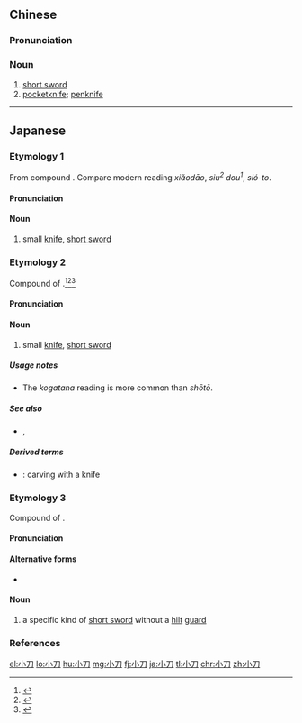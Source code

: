 ==Chinese==
{{zh-forms}}

===Pronunciation===
{{zh-pron
|m=xiǎodāo,er=y
|c=siu2 dou1
|mn=sió-to
|cat=n
}}

===Noun===
{{zh-noun}}

# [[short sword]]
# [[pocketknife]]; [[penknife]]

----

==Japanese==

===Etymology 1===
{{ja-kanjitab|しょう|とう|yomi=o}}
From {{etyl|ltc|ja|sort=しょうとう}} compound {{m|zh|小刀|tr=sjew<sup>X</sup> taw|lit=small + blade}}.  Compare modern {{etyl|cmn|-}} reading '' xiǎodāo'', {{etyl|yue|-}} ''siu<sup>2</sup> dou<sup>1</sup>'', {{etyl|nan|-}} ''sió-to''.

====Pronunciation====
{{ja-pron|yomi=goon|しょうとう|acc=0|acc_ref=DJR,SMK5}}

====Noun====
{{ja-noun|しょうとう|hhira=せうたう}}

# small [[knife]], [[short sword]]

===Etymology 2===
{{ja-kanjitab|yomi=k|こ|かたな|k2=がたな}}
Compound of {{compound|lang=ja|sort=こがたな|小|tr1=ko|t1=small, little|刀|tr2=katana|t2=sword, blade}}.<ref name="KDJ">{{R:Kokugo Dai Jiten}}</ref><ref name="DJR">{{R:Daijirin}}</ref><ref name="SMK5">{{R:Shinmeikai5}}</ref> {{rendaku2|sort=こがたな|katana|gatana}}

====Pronunciation====
{{ja-pron|yomi=k|こがたな|acc=3|acc_ref=DJR,SMK5|acc2=2|acc2_ref=DJR,SMK5}}

====Noun====
{{ja-noun|こがたな}}

# small [[knife]], [[short sword]]

=====Usage notes=====
* The ''kogatana'' reading is more common than ''shōtō''.

=====See also=====
* {{ja-r|大刀|たち}}, {{ja-r|太刀|たち}}

=====Derived terms=====
{{der-top}}
* {{ja-r|小刀細工|こがたな-ざいく}}: carving with a knife
{{der-bottom}}

===Etymology 3===
{{ja-kanjitab|yomi=k|ちい|o1=さ|かたな|k2=がたな|r=y}}
Compound of {{compound|lang=ja|sort=ちいさがたな|小さい|alt1=小さ|tr1=chīsa|t1=small|pos1=the stem of adjective {{m|ja|小さい}} ''chīsai''|刀|tr2=katana|t2=sword, blade}}.  {{rendaku2|sort=ちいさがたな|katana|gatana}}

====Pronunciation====
{{ja-pron|yomi=k|ちいさがたな|acc=4|acc_ref=DJR,SMK5}}

====Alternative forms====
* {{ja-l|小さ刀}}

====Noun====
{{ja-noun|ちいさがたな}}

# a specific kind of [[short sword]] without a [[hilt]] [[guard]]

===References===
<references/>

[[el:小刀]]
[[lo:小刀]]
[[hu:小刀]]
[[mg:小刀]]
[[fj:小刀]]
[[ja:小刀]]
[[tl:小刀]]
[[chr:小刀]]
[[zh:小刀]]